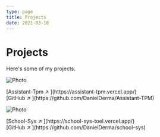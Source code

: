 ```yaml
---
type: page
title: Projects
date: 2021-03-18
---
```


# Projects

Here's some of my projects.


<Image
  src="/images/assttpm.png"
  alt="Photo"
  width={1920}
  height={1080}
  priority
  className="next-image"
/>

<div className="bottoms">
  <div>[Assistant-Tpm ↗ ](https://assistant-tpm.vercel.app/)</div>
  <div>[GitHub ↗ ](https://github.com/DanielDerma/Assistant-TPM)</div>
</div>

<Image
  src="/images/school-sys.png"
  alt="Photo"
  width={1920}
  height={1080}
  priority
  className="next-image"
/>
<div className="bottoms">
  <div>[School-Sys ↗ ](https://school-sys-toel.vercel.app/)</div>
  <div>[GitHub ↗ ](https://github.com/DanielDerma/school-sys)</div>
</div>
